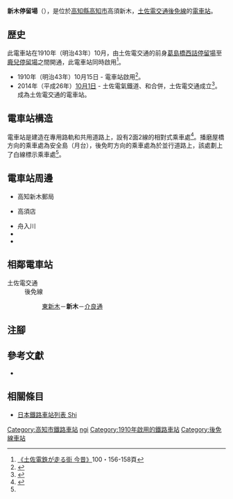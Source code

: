 {{Infobox station
|公司色 = #3399cc
|站名 = 新木
|圖片 = Tosaden_ShingiDentei.JPG
|圖片說明 = 在電車站望向西邊
|日文原名 = 新木
|平假名 = しんぎ
|羅馬拼音 = Shingi
|副站名 = 
|所在地 = {{JPN}}[[高知縣|高知縣]][[高知市|高知市]]高須新木
|座標 = {{coord|33|33|45.01|N|133|35|12.8|E|type:railwaystation_region:JP-24|display=inline,title}}
|車站構造 = [[地面車站|地面車站]]
|月台配置 = 2面2線
|啟用年月日 = 1910年（明治43年）10月15日
|廢站年月日 = 
|乘客人數 = 
|上下車人次 = 
|統計年度 = 
|轉車 = 
|全寬備註 = 
|adjacent = {{Adjacent stations|system=土佐電交通|line=後免線|left=東新木|right=介良通|note-left=0.4km|note-mid=距離[[後免町站|後免町]]6.6km|note-right=0.4km}}
}}
'''新木停留場'''（{{jpn|j=新木停留場|hg=しんぎていりゅうじょう|rm=Shingi teiryūjō|f=y}}），是位於[[高知縣|高知縣]][[高知市|高知市]]高須新木，[[土佐電交通|土佐電交通]][[後免線|後免線]]的[[電車站|電車站]]。

== 歴史 ==
此電車站在1910年（明治43年）10月，由土佐電交通的前身{{Translink|ja|土佐電気鉄道|土佐電氣鐵道}}[[知寄町三丁目停留場|葛島橋西詰停留場]]至[[鹿兒停留場|鹿兒停留場]]之間開通，此電車站同時啟用<ref name=konjaku2>[[#konjaku|《土佐電鉄が走る街 今昔》]]100・156-158頁</ref>。

* 1910年（明治43年）10月15日 - {{Translink|ja|土佐電気鉄道|土佐電氣鐵道}}電車站啟用<ref>{{Cite book|author=[[今尾惠介|今尾惠介]]（監修） |title={{Translink|ja|日本鉄道旅行地図帳|日本鐵道旅行地圖帳}} |publisher=[[新潮社|新潮社]] |volume=11 中国四国 |year=2009 |isbn=978-4-10-790029-6 |page=60|language=ja}}</ref>。
* 2014年（平成26年）[[10月1日|10月1日]] - 土佐電氣鐵道、{{Translink|ja|高知県交通|高知縣交通}}和{{Translink|ja|土佐電ドリームサービス|土佐電Dream Service}}合併，土佐電交通成立<ref>{{Cite news |title=とさでん交通：「再出発」 「便利な市民の足に」高知で設立式 新デザインの車両披露 |newspaper=[[毎日新聞|毎日新聞]] |date=2014-10-02 |author=上野宏人 |publisher=毎日新聞社|language=ja}}</ref>。成為土佐電交通的電車站。

== 電車站構造 ==
電車站是建造在專用路軌和共用道路上，設有2面2線的相對式乘車處<ref name=line>{{Cite book|author=川島令三 |authorlink=川島令三 |title=四国・九州ライン 全線・全駅・全配線 |year=2013 |publisher=[[講談社|講談社]] |series=【図説】 日本の鉄道 |isbn=978-4-06-295161-6 |volume=第2巻 四国西部エリア |pages=37・91頁|language=ja}}</ref>。播磨屋橋方向的乘車處為安全島（月台），後免町方向的乘車處為於並行道路上，該處劃上了白線標示乘車處<ref name=line/>。

== 電車站周邊 ==
* 高知新木郵局
* {{Translink|ja|マルナカ (チェーンストア)|丸中}}高須店
* 舟入川
* {{Translink|ja|国道195号|國道195號}}
* {{Translink|ja|高知勞動局|高知公共職業安定所}}

== 相鄰電車站 ==
; 土佐電交通
: 後免線
:: [[東新木停留場|東新木]]－'''新木'''－[[介良通停留場|介良通]]
== 注腳 ==
{{Reflist}}
== 參考文獻 ==
* {{Cite book|author=土佐電鉄の電車とまちを愛する会 |title=土佐電鉄が走る街 今昔 |year=2006 |publisher=[[JTB出版|JTB出版]] |series=JTB Can Books |isbn=4-533-06411-6|language=ja |ref=konjaku}}
== 相關條目 ==
{{Commonscat|Shingi Station}}
* [[日本鐵路車站列表_Shi|日本鐵路車站列表 Shi]]
{{後免線}}
{{DEFAULTSORT:Shingi}}
[[Category:高知市鐵路車站|Category:高知市鐵路車站]]
[[Category:日本鐵路車站_Shi|ngi]]
[[Category:1910年啟用的鐵路車站|Category:1910年啟用的鐵路車站]]
[[Category:後免線車站|Category:後免線車站]]